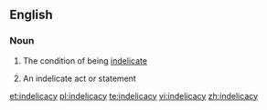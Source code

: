 ==English==

===Noun===
{{en-noun|indelicacies|-}}

#{{uncountable}} The condition of being [[indelicate]]
#{{countable}} An indelicate act or statement

[[et:indelicacy]]
[[pl:indelicacy]]
[[te:indelicacy]]
[[vi:indelicacy]]
[[zh:indelicacy]]